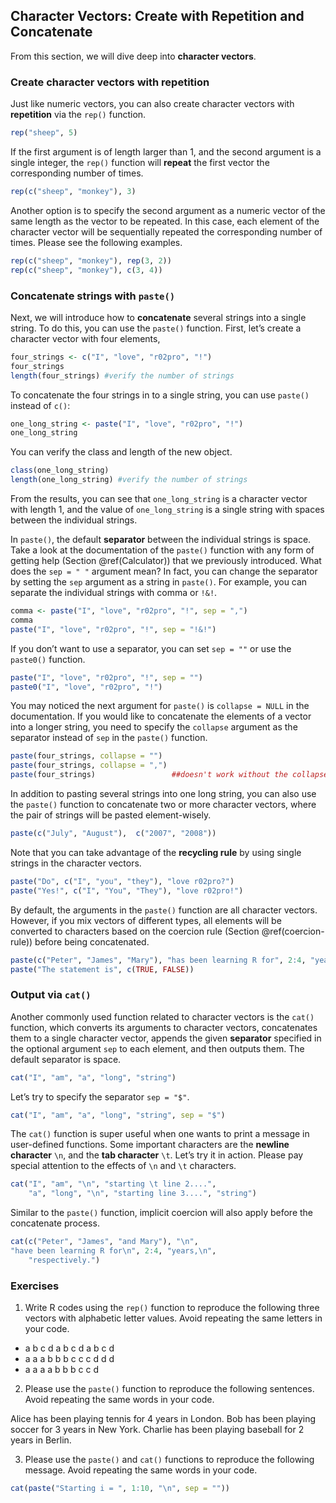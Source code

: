 ## Character Vectors: Create with Repetition and Concatenate {#char-concatenate} 

From this section, we will dive deep into **character vectors**.

### Create character vectors with repetition

Just like numeric vectors, you can also create character vectors with **repetition** via the `rep()` function. 

```r
rep("sheep", 5)
```

If the first argument is of length larger than 1, and the second argument is a single integer, the `rep()` function will **repeat** the first vector the corresponding number of times. 

```r
rep(c("sheep", "monkey"), 3)
```

Another option is to specify the second argument as a numeric vector of the same length as the vector to be repeated. In this case, each element of the character vector will be sequentially repeated the corresponding number of times. Please see the following examples. 

```r
rep(c("sheep", "monkey"), rep(3, 2))
rep(c("sheep", "monkey"), c(3, 4))
```

### Concatenate strings with `paste()`

Next, we will introduce how to **concatenate** several strings into a single string. To do this, you can use the `paste()` function. First, let's create a character vector with four elements,       

```r
four_strings <- c("I", "love", "r02pro", "!")
four_strings
length(four_strings) #verify the number of strings
```

To concatenate the four strings in to a single string, you can use `paste()` instead of `c()`:

```r
one_long_string <- paste("I", "love", "r02pro", "!")
one_long_string
```

You can verify the class and length of the new object. 

```r
class(one_long_string)
length(one_long_string) #verify the number of strings
```

From the results, you can see that `one_long_string` is a character vector with length 1, and the value of `one_long_string` is a single string with spaces between the individual strings.

In `paste()`, the default **separator** between the individual strings is space. Take a look at the documentation of the `paste()` function with any form of getting help (Section \@ref(Calculator)) that we previously introduced. What does the `sep = " "` argument mean? In fact, you can change the separator by setting the `sep` argument as a string in `paste()`. For example, you can separate the individual strings with comma or `!&!`.

```r
comma <- paste("I", "love", "r02pro", "!", sep = ",")
comma
paste("I", "love", "r02pro", "!", sep = "!&!")
```

If you don't want to use a separator, you can set `sep = ""` or use the `paste0()` function. 

```r
paste("I", "love", "r02pro", "!", sep = "")
paste0("I", "love", "r02pro", "!")
```

You may noticed the next argument for `paste()` is `collapse = NULL` in the documentation. If you would like to concatenate the elements of a vector into a longer string, you need to specify the `collapse` argument as the separator instead of `sep` in the `paste()` function. 

```r
paste(four_strings, collapse = "")
paste(four_strings, collapse = ",")
paste(four_strings)                 ##doesn't work without the collapse argument
```


In addition to pasting several strings into one long string, you can also use the `paste()` function to concatenate two or more character vectors, where the pair of strings will be pasted element-wisely. 
```r
paste(c("July", "August"),  c("2007", "2008"))
```

Note that you can take advantage of the **recycling rule** by using single strings in the character vectors.
```r
paste("Do", c("I", "you", "they"), "love r02pro?")
paste("Yes!", c("I", "You", "They"), "love r02pro!")
```

By default, the arguments in the `paste()` function are all character vectors. However, if you mix vectors of different types, all elements will be converted to characters based on the coercion rule (Section \@ref(coercion-rule)) before being concatenated.
```r
paste(c("Peter", "James", "Mary"), "has been learning R for", 2:4, "years.")
paste("The statement is", c(TRUE, FALSE))
```


### Output via `cat()`

Another commonly used function related to character vectors is the `cat()` function, which converts its arguments to character vectors, concatenates them to a single character vector, appends the given **separator** specified in the optional argument `sep` to each element, and then outputs them. The default separator is space. 

```r
cat("I", "am", "a", "long", "string")
```

Let's try to specify the separator `sep = "$"`. 
```r
cat("I", "am", "a", "long", "string", sep = "$")
```

The `cat()` function is super useful when one wants to print a message in user-defined functions. Some important characters are the **newline character** `\n`, and the **tab character** `\t`. Let's try it in action. Please pay special attention to the effects of `\n` and `\t` characters.

```r
cat("I", "am", "\n", "starting \t line 2....", 
    "a", "long", "\n", "starting line 3....", "string")
```

Similar to the `paste()` function, implicit coercion will also apply before the concatenate process.
```r
cat(c("Peter", "James", "and Mary"), "\n",
"have been learning R for\n", 2:4, "years,\n",
    "respectively.")
```

### Exercises
1. Write R codes using the  `rep()` function to reproduce the following three vectors with alphabetic letter values. Avoid repeating the same letters in your code.

- a b c d a b c d a b c d
- a a a b b b c c c d d d 
- a a a a b b b c c d

2. Please use the `paste()` function to reproduce the following sentences. Avoid repeating the same words in your code.

Alice has been playing tennis for 4 years in London.
Bob has been playing soccer for 3 years in New York.
Charlie has been playing baseball for 2 years in Berlin.

3. Please use the `paste()` and `cat()` functions to reproduce the following message. Avoid repeating the same words in your code.

```r
cat(paste("Starting i = ", 1:10, "\n", sep = ""))
```

